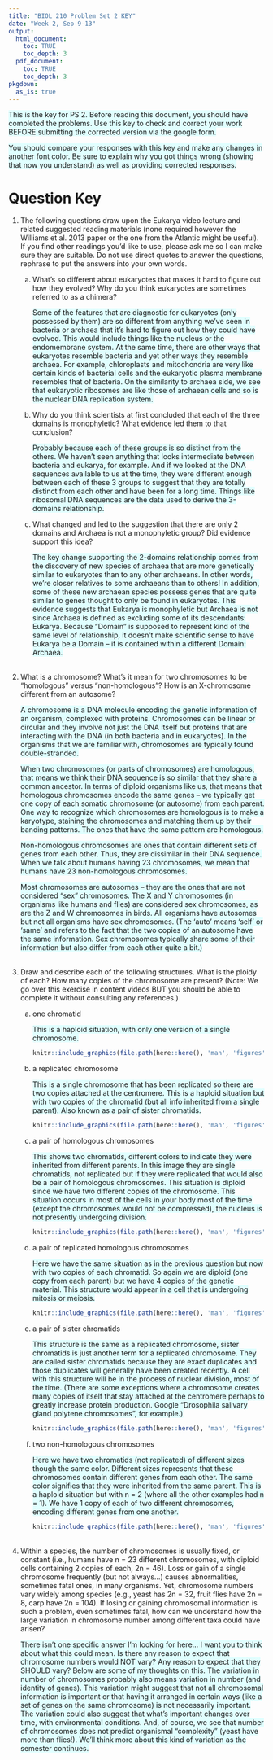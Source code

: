 ```yaml
---
title: "BIOL 210 Problem Set 2 KEY"
date: "Week 2, Sep 9-13"
output: 
  html_document:
    toc: TRUE
    toc_depth: 3
  pdf_document:
    toc: TRUE
    toc_depth: 3
pkgdown:
  as_is: true
---
```

<text style="background-color:lightcyan">This is the key for PS 2. Before reading this document, you should have completed the problems. Use this key to check and correct your work BEFORE submitting the corrected version via the google form.</text>

<text style="background-color:lightcyan">You should compare your responses with this key and make any changes in another font color. Be sure to explain why you got things wrong (showing that now you understand) as well as providing corrected responses.</text>


# Question Key

<ol>
<li>The following questions draw upon the Eukarya video lecture and related suggested reading materials (none required however the Williams et al. 2013 paper or the one from the Atlantic might be useful). If you find other readings you’d like to use, please ask me so I can make sure they are suitable. Do not use direct quotes to answer the questions, rephrase to put the answers into your own words.</li>
<ol type="a">
<li>What’s so different about eukaryotes that makes it hard to figure out how they evolved? Why do you think eukaryotes are sometimes referred to as a chimera?</li>

<text style="background-color:lightcyan">Some of the features that are diagnostic for eukaryotes (only possessed by them) are so different from anything we’ve seen in bacteria or archaea that it’s hard to figure out how they could have evolved. This would include things like the nucleus or the endomembrane system. At the same time, there are other ways that eukaryotes resemble bacteria and yet other ways they resemble archaea. For example, chloroplasts and mitochondria are very like certain kinds of bacterial cells and the eukaryotic plasma membrane resembles that of bacteria. On the similarity to archaea side, we see that eukaryotic ribosomes are like those of archaean cells and so is the nuclear DNA replication system.</text>

<li>Why do you think scientists at first concluded that each of the three domains is monophyletic? What evidence led them to that conclusion?</li>

<text style="background-color:lightcyan">Probably because each of these groups is so distinct from the others. We haven’t seen anything that looks intermediate between bacteria and eukarya, for example. And if we looked at the DNA sequences available to us at the time, they were different enough between each of these 3 groups to suggest that they are totally distinct from each other and have been for a long time. Things like ribosomal DNA sequences are the data used to derive the 3-domains relationship.</text>

<li>What changed and led to the suggestion that there are only 2 domains and Archaea is not a monophyletic group? Did evidence support this idea?</li>

<text style="background-color:lightcyan">The key change supporting the 2-domains relationship comes from the discovery of new species of archaea that are more genetically similar to eukaryotes than to any other archaeans. In other words, we’re closer relatives to some archaeans than to others! In addition, some of these new archaean species possess genes that are quite similar to genes thought to only be found in eukaryotes. This evidence suggests that Eukarya is monophyletic but Archaea is not since Archaea is defined as excluding some of its descendants: Eukarya. Because “Domain” is supposed to represent kind of the same level of relationship, it doesn’t make scientific sense to have Eukarya be a Domain – it is contained within a different Domain: Archaea.</text>

</ol>
<br>
<li>What is a chromosome? What’s it mean for two chromosomes to be “homologous” versus “non-homologous”? How is an X-chromosome different from an autosome?</li>

<text style="background-color:lightcyan">A chromosome is a DNA molecule encoding the genetic information of an organism, complexed with proteins. Chromosomes can be linear or circular and they involve not just the DNA itself but proteins that are interacting with the DNA (in both bacteria and in eukaryotes). In the organisms that we are familiar with, chromosomes are typically found double-stranded.</text>

<text style="background-color:lightcyan">When two chromosomes (or parts of chromosomes) are homologous, that means we think their DNA sequence is so similar that they share a common ancestor. In terms of diploid organisms like us, that means that homologous chromosomes encode the same genes – we typically get one copy of each somatic chromosome (or autosome) from each parent. One way to recognize which chromosomes are homologous is to make a karyotype, staining the chromosomes and matching them up by their banding patterns. The ones that have the same pattern are homologous. </text>

<text style="background-color:lightcyan">Non-homologous chromosomes are ones that contain different sets of genes from each other. Thus, they are dissimilar in their DNA sequence. When we talk about humans having 23 chromosomes, we mean that humans have 23 non-homologous chromosomes.</text>

<text style="background-color:lightcyan">Most chromosomes are autosomes – they are the ones that are not considered “sex” chromosomes. The X and Y chromosomes (in organisms like humans and flies) are considered sex chromosomes, as are the Z and W chromosomes in birds. All organisms have autosomes but not all organisms have sex chromosomes. (The ‘auto’ means ‘self’ or ‘same’ and refers to the fact that the two copies of an autosome have the same information. Sex chromosomes typically share some of their information but also differ from each other quite a bit.)</text>

<br>
<li>Draw and describe each of the following structures. What is the ploidy of each? How many copies of the chromosome are present? (Note: We go over this exercise in content videos BUT you should be able to complete it without consulting any references.)
</li>
<ol type="a">
<li> one chromatid </li>
<text style="background-color:lightcyan">This is a haploid situation, with only one version of a single chromosome.</text>
```r
knitr::include_graphics(file.path(here::here(), 'man', 'figures', 'one-chromatid.png'), dpi = 100)
```

<li> a replicated chromosome</li>
<text style="background-color:lightcyan">This is a single chromosome that has been replicated so there are two copies attached at the centromere. This is a haploid situation but with two copies of the chromatid (but all info inherited from a single parent). Also known as a pair of sister chromatids.</text>

```r
knitr::include_graphics(file.path(here::here(), 'man', 'figures', 'replicated-chromosome.png'), dpi = 100)
```

<li>a pair of homologous chromosomes</li>
<text style="background-color:lightcyan">This shows two chromatids, different colors to indicate they were inherited from different parents. In this image they are single chromatids, not replicated but if they were replicated that would also be a pair of homologous chromosomes. This situation is diploid since we have two different copies of the chromosome. This situation occurs in most of the cells in your body most of the time (except the chromosomes would not be compressed), the nucleus is not presently undergoing division.</text>

```r
knitr::include_graphics(file.path(here::here(), 'man', 'figures', 'homologous-chromosomes.png'), dpi = 100)
```
<li>a pair of replicated homologous chromosomes</li>
<text style="background-color:lightcyan">Here we have the same situation as in the previous question but now with two copies of each chromatid. So again we are diploid (one copy from each parent) but we have 4 copies of the genetic material. This structure would appear in a cell that is undergoing mitosis or meiosis.</text>
```r
knitr::include_graphics(file.path(here::here(), 'man', 'figures', 'replicated-homologous-chromosomes.png'), dpi = 100)
```
<li>a pair of sister chromatids</li>
<text style="background-color:lightcyan">This structure is the same as a replicated chromosome, sister chromatids is just another term for a replicated chromosome. They are called sister chromatids because they are exact duplicates and those duplicates will generally have been created recently. A cell with this structure will be in the process of nuclear division, most of the time. (There are some exceptions where a chromosome creates many copies of itself that stay attached at the centromere perhaps to greatly increase protein production. Google "Drosophila salivary gland polytene chromosomes", for example.)</text>
```r
knitr::include_graphics(file.path(here::here(), 'man', 'figures', 'replicated-chromosome.png'), dpi = 100)
```
<li>two non-homologous chromosomes</li>
<text style="background-color:lightcyan">Here we have two chromatids (not replicated) of different sizes though the same color. Different sizes represents that these chromosomes contain different genes from each other. The same color signifies that they were inherited from the same parent. This is a haploid situation but with n = 2 (where all the other examples had n = 1). We have 1 copy of each of two different chromosomes, encoding different genes from one another.</text>
```r
knitr::include_graphics(file.path(here::here(), 'man', 'figures', 'non-homologous-chromosomes.png'), dpi = 100)
```
</ol>
<br>
<li>Within a species, the number of chromosomes is usually fixed, or constant (i.e., humans have n = 23 different chromosomes, with diploid cells containing 2 copies of each, 2n = 46). Loss or gain of a single chromosome frequently (but not always...) causes abnormalities, sometimes fatal ones, in many organisms. Yet, chromosome numbers vary widely among species (e.g., yeast has 2n = 32, fruit flies have 2n = 8, carp have 2n = 104). If losing or gaining chromosomal information is such a problem, even sometimes fatal, how can we understand how the large variation in chromosome number among different taxa could have arisen?</li>
<text style="background-color:lightcyan">There isn’t one specific answer I’m looking for here... I want you to think about what this could mean. Is there any reason to expect that chromosome numbers
would NOT vary? Any reason to expect that they SHOULD vary? Below are some of my thoughts on this.
The variation in number of chromosomes probably also means variation in number (and identity of genes). This variation might suggest that not all chromosomal information is important or that having it arranged in certain ways (like a set of genes on the same chromosome) is not necessarily important. The variation could also suggest that what’s important changes over time, with environmental conditions. And, of course, we see that number of chromosomes does not predict organismal “complexity” (yeast have more than flies!). We’ll think more about this kind of variation as the semester continues.</text>
<br>
